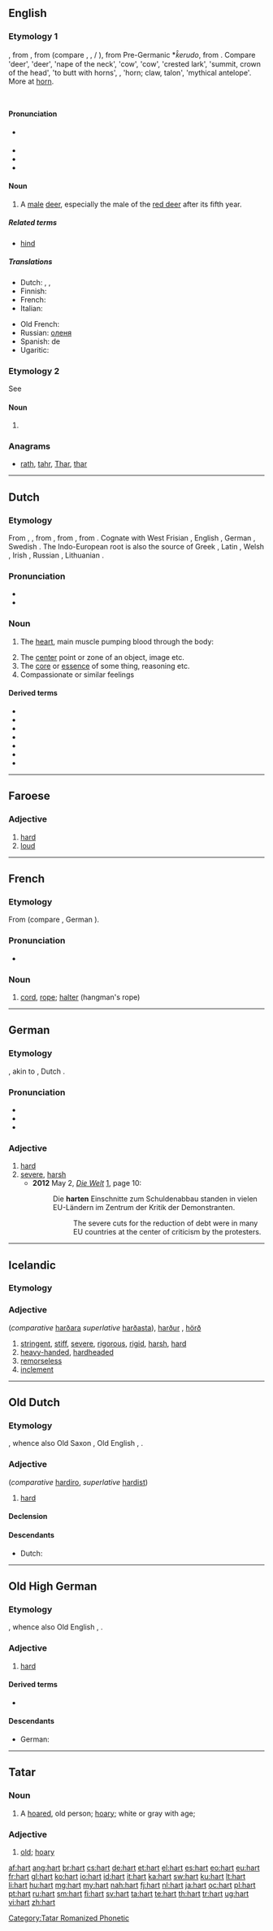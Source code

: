 {{also|Hart|hårt}}
==English==

===Etymology 1===
{{etyl|enm}} {{term|hert}}, from {{etyl|ang}} {{term|heorot||stag|lang=ang}}, from {{etyl|gem-pro|en}} {{recons|herutaz|lang=gem-pro}} (compare {{etyl|nl|-}} {{term|hert|lang=nl}}, {{etyl|de|-}} {{term|Hirsch|lang=de}}, {{etyl|da|-}}/{{etyl|sv|-}} {{term|hjort}}), from Pre-Germanic *''k̑erudo'', from {{etyl|ine-pro|en}} {{recons|ḱóru||horn|lang=ine-pro}}.
{{rel-top|cognates}}
Compare {{etyl|cy|-}} {{term|carw|lang=cy}} 'deer', {{etyl|la}} {{term|cervus|lang=la}} 'deer', {{term|cervix|cervīx|lang=la}} 'nape of the neck', {{etyl|lt|-}} {{term|kárvė|lang=lt}} 'cow', {{etyl|ru|-}} {{term|корова|tr=koróva|lang=ru}} 'cow', {{etyl|grc|-}} {{term|κόρυδος|sc=polytonic|tr=kórydos|lang=grc}} 'crested lark', {{term|κορυφή|sc=polytonic|tr=koryphē|lang=grc}} 'summit, crown of the head', {{term|κορύπτω|sc=polytonic|tr=korýptō|lang=grc}} 'to butt with horns', {{etyl|ae|-}} {{term||...|tr=srū|lang=ae}}, {{term||...|tr=sruvā|lang=ae}} 'horn; claw, talon', {{etyl|sa|-}} {{term||...|tr=śarabháḥ|lang=sa}}{{rfscript|Devanagari}} 'mythical antelope'. More at [[horn]].
    {{rfscript|Avestan}} <!-- see above, srū and sruvā -->
{{rel-bottom}}

====Pronunciation====
* {{a|RP}} {{IPA|/hɑːt/}}
* {{audio|en-us-hart.ogg|Audio (US)}}
* {{rhymes|ɑː(r)t}}
* {{homophones|heart}}

====Noun====
{{en-noun}}

# A [[male]] [[deer]], especially the male of the [[red deer]] after its fifth year.

=====Related terms=====
* [[hind]] {{qualifier|the female}}

=====Translations=====
{{trans-top|male deer}}
* Dutch: {{t-|nl|hertenbok|m}}, {{t+|nl|hert}} {{n|m}}, {{t-|nl|reebok|m}}
* Finnish: {{t+|fi|saksanhirvi|alt=saksanhirviuros}}
* French: {{t+|fr|cerf|m}}
* Italian: {{t-|it|cervo maschio}}
{{trans-mid}}
* Old French: {{tø|fro|cerf|m}}
* Russian: {{t+|ru|самец}} [[олень|оленя]]
* Spanish: {{t+|es|macho|m}} de {{t+|es|ciervo|m}}
* Ugaritic: {{tø|uga|𐎀𐎊𐎍|tr=ảyl|m}}
{{trans-bottom}}

===Etymology 2===
See {{term|heart|lang=en}}

====Noun====
{{en-noun}}

# {{obsolete spelling of|heart}}

===Anagrams===
* [[rath#English|rath]], [[tahr#English|tahr]], [[Thar#English|Thar]], [[thar#English|thar]]

----

==Dutch==

===Etymology===
From {{etyl|dum|nl}} {{term|herte|lang=dum}}, {{term|harte|lang=dum}}, from {{etyl|odt|nl}} {{term|herta|lang=odt}}, from {{etyl|gem-pro|nl}} {{recons|hertô|lang=gem-pro}}, from {{etyl|ine-pro|nl}} {{recons|ḱḗr|lang=ine-pro}}. Cognate with West Frisian {{term|hert|lang=fy}}, English {{term|heart|lang=en}}, German {{term|Herz|lang=de}}, Swedish {{term|hjärta|lang=sv}}. The Indo-European root is also the source of Greek {{term|καρδία|tr=kardía|lang=el}}, Latin {{term|cor|lang=la}}, Welsh {{term|craidd|lang=cy}}, Irish {{term|croí|lang=ga}}, Russian {{term|сердце|tr=serdce|lang=ru}}, Lithuanian {{term|širdis|lang=lt}}.

===Pronunciation===
* {{rhymes|ɑrt|lang=nl}}
* {{homophones|hard|lang=nl}}

===Noun===
{{nl-noun|n|harten|hartje}}

# {{context|anatomy|lang=nl}} The [[heart]], main muscle pumping blood through the body:
# The [[center]] point or zone of an object, image etc.
# The [[core]] or [[essence]] of some thing, reasoning etc.
# Compassionate or similar feelings

====Derived terms====
{{top4}}
* {{l|nl|Groene Hart}}
* {{l|nl|hartschelp}}
* {{l|nl|hartstocht}}
* {{l|nl|hartvormig}}
* {{l|nl|hartelijk}}
* {{l|nl|van harte}}
* {{l|nl|ter harte nemen}}
{{bottom}}

----

==Faroese==

===Adjective===
{{head|fo|adjective form|neuter of|harður}}

# [[hard]]
# [[loud]]

----

==French==

===Etymology===
From {{etyl|frk|fr}} {{recons|hard|hard|lang=frk}} (compare {{etyl|dum|-}} {{term|herde|lang=dum}}, German {{term|Hardt|lang=de}}).

===Pronunciation===
* {{IPA|/ʔaʁ/|/ʔaʁt/|lang=fr}}

===Noun===
{{fr-noun|f}}

# {{archaic|lang=fr}} [[cord]], [[rope]]; [[halter]] (hangman's rope)

----

==German==

===Etymology===
{{etyl|goh|de}} {{term|hart|lang=goh}}, akin to {{etyl|osx|-}} {{term|hard|lang=osx}}, Dutch {{term|hard|lang=nl}}.

===Pronunciation===
* {{IPA|/'haʁt/|lang=de}}
* {{audio|De-hart.ogg|audio}}
* {{audio|De-at-hart.ogg|audio (Austria)}}

===Adjective===
{{de-adj|härter|härtesten}}

# [[hard]]
# [[severe]], [[harsh]]
#* '''2012''' May 2, ''[[w:Die Welt|Die Welt]]'' [http://epaper.apps.welt.de/welt/archiv/], page 10:
#*: Die '''harten''' Einschnitte zum Schuldenabbau standen in vielen EU-Ländern im Zentrum der Kritik der Demonstranten.
#*:: The severe cuts for the reduction of debt were in many EU countries at the center of criticism by the protesters.

----

==Icelandic==

===Etymology===
{{etyl|non|is}} {{term|hart|lang=non}}

===Adjective===
{{head|is|adjective}} {{n}} (''comparative'' [[harðara]] ''superlative'' [[harðasta]]), [[harður]] {{m}}, [[hörð]] {{f}}

# [[stringent]], [[stiff]], [[severe]], [[rigorous]], [[rigid]], [[harsh]], [[hard]]
# [[heavy-handed]], [[hardheaded]]
# [[remorseless]]
# [[inclement]]

----

==Old Dutch==

===Etymology===
{{etyl|gem-pro|odt}} {{recons|harduz|lang=gem-pro}}, whence also Old Saxon {{term|hard|lang=osx}}, Old English {{term|heard|lang=ang}}, {{etyl|non|-}} {{term|harðr|lang=non}}.

===Adjective===
{{odt-adj}} (''comparative'' [[hardiro]], ''superlative'' [[hardist]])

# [[#English|hard]]

====Declension====
{{odt-decl-adj-2|title=hart|hard|hart}}

====Descendants====
* Dutch: {{l|nl|hard}}

----

==Old High German==

===Etymology===
{{etyl|gem-pro|goh}} {{recons|harduz|lang=gem-pro}}, whence also Old English {{term|heard|lang=ang}}, {{etyl|non|-}} {{term|harðr|lang=non}}.

===Adjective===
{{head|goh|adjective}}

# [[hard]]

====Derived terms====
* {{l|goh|harti|hartī}}

====Descendants====
* German: {{l|de|hart}}

----

==Tatar==

===Noun===
{{tt-pos|noun|r|c|харт}}

# A [[hoared]], old person; [[hoary#English|hoary]]; white or gray with age;

===Adjective===
{{tt-pos|adjective|r|c|харт}}

# [[old]]; [[hoary]]

<!-- ===References=== -->
<!-- Dictionary, See entry: Карт, '''харт''' – тюрк.– старый; старик [http://www.moscow-crimea.ru/atlas/map/toponim/inostr.html]. -->

[[Category:Tatar Romanized Phonetic]]

[[af:hart]]
[[ang:hart]]
[[br:hart]]
[[cs:hart]]
[[de:hart]]
[[et:hart]]
[[el:hart]]
[[es:hart]]
[[eo:hart]]
[[eu:hart]]
[[fr:hart]]
[[gl:hart]]
[[ko:hart]]
[[io:hart]]
[[id:hart]]
[[it:hart]]
[[ka:hart]]
[[sw:hart]]
[[ku:hart]]
[[lt:hart]]
[[li:hart]]
[[hu:hart]]
[[mg:hart]]
[[my:hart]]
[[nah:hart]]
[[fj:hart]]
[[nl:hart]]
[[ja:hart]]
[[oc:hart]]
[[pl:hart]]
[[pt:hart]]
[[ru:hart]]
[[sm:hart]]
[[fi:hart]]
[[sv:hart]]
[[ta:hart]]
[[te:hart]]
[[th:hart]]
[[tr:hart]]
[[ug:hart]]
[[vi:hart]]
[[zh:hart]]